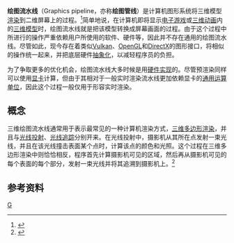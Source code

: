 {{noteTA|G1=IT}}
{{需要专家关注|subject=计算机科学}}

'''绘图流水线'''（Graphics pipeline，亦称'''绘图管线'''）是计算机图形系统将三维模型[[渲染|渲染]]到二维屏幕上的过程。<ref>{{cite web|url=https://msdn.microsoft.com/en-us/library/windows/desktop/ff476882%28v=vs.85%29.aspx|title=Graphics Pipeline|date=May 30, 2018|publisher=[[Microsoft|Microsoft]]|accessdate=June 15, 2015|archive-date=2017-09-01|archive-url=https://web.archive.org/web/20170901071910/https://msdn.microsoft.com/en-us/library/windows/desktop/ff476882(v=vs.85).aspx|dead-url=no}}</ref>简单地说，在计算机即将显示[[电子游戏|电子游戏]]或[[三维动画|三维动画]]内的[[三维模型|三维模型]]时，绘图流水线就是把该模型转换成屏幕画面的过程。由于这个过程中所进行的操作严重依赖用户所使用的软件、硬件等，因此并不存在通用的绘图流水线。尽管如此，现今存在着类似[[Vulkan|Vulkan]]、[[OpenGL|OpenGL]]和[[DirectX|DirectX]]的图形接口，将相似的操作统一起来，并把底层硬件[[抽象化_(计算机科学)|抽象化]]，以减轻程序员的负担。

为了争取更多的优化机会，绘图流水线大多时候是用[[显卡|硬件实现]]的。尽管预渲染同样可以使用[[显卡|显卡]]计算，但由于其相对于一般实时渲染流水线更加依赖显卡的[[图形处理器通用计算|通用运算单位]]，因此这个过程一般仅用于形容实时渲染。

==概念==
三维绘图流水线通常用于表示最常见的一种计算机渲染方式，[[多边形造型|三维多边形渲染]]，并且与[[光线投射|光线投射]]、[[光线追踪|光线追踪]]分别开来。在光线投射中，摄影机从其所在点发射一束光线，并且在该光线撞击表面某个点时，计算该点的颜色和光照。这个过程在三维多边形渲染中则恰恰相反，程序首先计算摄影机可见的区域，然后再从摄影机可见的每个表面的每个部分，发射一束光线并将其追溯到摄影机上。<ref name="prince12">{{Cite web|url=http://www.connellybarnes.com/work/class/2016/intro_gfx/lectures/13-Pipeline.pdf|title=3D Polygon Rendering Pipeline|last=Lawrence|first=Jason|date=October 22, 2012|website=web.archive.org|format=[[PDF|PDF]]|archive-url=https://web.archive.org/web/20161229102150/http://www.cs.virginia.edu/~gfx/Courses/2012/IntroGraphics/lectures/13-Pipeline.pdf|archive-date=December 29, 2016|access-date=September 19, 2019}}</ref>
<!-- 英文版接下来的内容基本已经过时（Structure项的内容都是固定管线时代的！），因此不多加翻译。有时间再进行内容扩充，从着色器说起。 -->

==参考资料==
<references/>

[[Category:三维计算机图形学|G]]